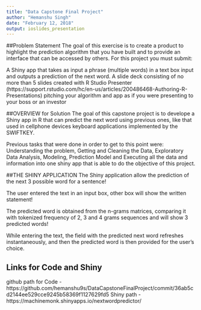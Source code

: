 ---
title: "Data Capstone Final Project"
author: "Hemanshu Singh"
date: "February 12, 2018"
output: ioslides_presentation
---

##Problem Statement
The goal of this exercise is to create a product to highlight the prediction algorithm that you have built and to provide an interface that can be accessed by others. For this project you must submit:

A Shiny app that takes as input a phrase (multiple words) in a text box input and outputs a prediction of the next word.
A slide deck consisting of no more than 5 slides created with R Studio Presenter (https://support.rstudio.com/hc/en-us/articles/200486468-Authoring-R-Presentations) pitching your algorithm and app as if you were presenting to your boss or an investor

##OVERVIEW for Solution
The goal of this capstone project is to develope a Shiny app in R that can predict the next word using previous ones, like that used in cellphone devices keyboard applications implemented by the SWIFTKEY.

Previous tasks that were done in order to get to this point were: Understanding the problem, Getting and Cleaning the Data, Exploratory Data Analysis, Modeling, Prediction Model and Executing all the data and information into one shiny app that is able to do the objective of this project.

##THE SHINY APPLICATION
The Shiny application allow the prediction of the next 3 possible word for a sentence!

The user entered the text in an input box, other box will show the written statement!

The predicted word is obtained from the n-grams matrices, comparing it with tokenized frequency of 2, 3 and 4 grams sequences and will show 3 predicted words!

While entering the text, the field with the predicted next word refreshes instantaneously, and then the predicted word is then provided for the user's choice.

## Links for Code and Shiny
github path for Code - https://github.com/hemanshu9s/DataCapstoneFinalProject/commit/36ab5cd2144ee529cce9245b58369f1127629fd5
Shiny path - https://machinemonk.shinyapps.io/nextwordpredictor/



